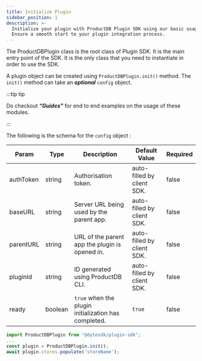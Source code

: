 ```yaml
---
title: Initialize Plugin
sidebar_position: 1
description: >-
  Initialize your plugin with ProductDB Plugin SDK using our basic usage guide.
  Ensure a smooth start to your plugin integration process.
---
```


The ProductDBPlugin class is the root class of Plugin SDK. It is the main entry point
of the SDK. It is the only class that you need to instantiate in order to use
the SDK.

A plugin object can be created using `ProductDBPlugin.init()` method. The `init()`
method can take an **_optional_** `config` object.

:::tip tip

Do checkout **_“Guides”_** for end to end examples on the usage of these
modules.

:::

The following is the schema for the `config` object :

| **Param** | **Type** | **Description**                                      | **Default Value**          | **Required** |
| --------- | -------- | ---------------------------------------------------- | -------------------------- | ------------ |
| authToken | string   | Authorisation token.                                 | auto-filled by client SDK. | false        |
| baseURL   | string   | Server URL being used by the parent app.             | auto-filled by client SDK. | false        |
| parentURL | string   | URL of the parent app the plugin is opened in.       | auto-filled by client SDK. | false        |
| pluginId  | string   | ID generated using ProductDB CLI.                         | auto-filled by client SDK. | false        |
| ready     | boolean  | `true` when the plugin initialization has completed. | `true`                     | false        |

```jsx
import ProductDBPlugin from "@dytesdk/plugin-sdk";
...
const plugin = ProductDBPlugin.init();
await plugin.stores.populate('storeName');
```

<head>
  <title>Plugin SDK Initialize Plugin</title>
  <meta
    name="description"
    content="Initialize your plugin with ProductDB Plugin SDK using our basic usage guide. Ensure a smooth start to your plugin integration process."
  />
</head>
